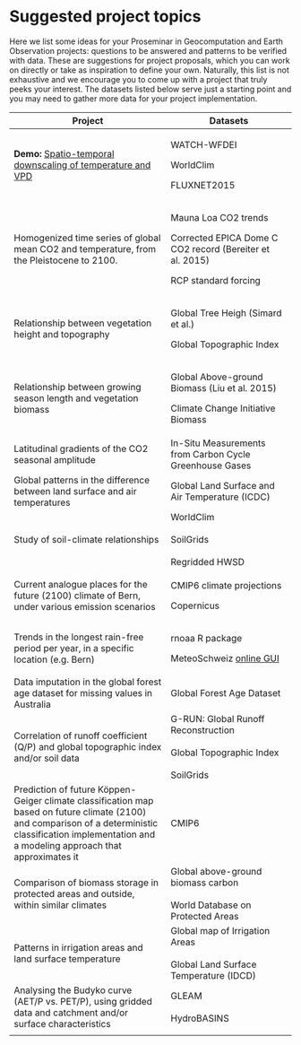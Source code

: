 # Suggested project topics {#sec-topics}

Here we list some ideas for your Proseminar in Geocomputation and Earth Observation projects: questions to be answered and patterns to be verified with data. These are suggestions for project proposals, which you can work on directly or take as inspiration to define your own. Naturally, this list is not exhaustive and we encourage you to come up with a project that truly peeks your interest. The datasets listed below serve just a starting point and you may need to gather more data for your project implementation.

+-----------------------------------------------------------------------------------------------------------------------------------------------------------------------------------------------------------+----------------------------------------------------------------------------------------------------------------------------------------------------------------+
| Project                                                                                                                                                                                                   | Datasets                                                                                                                                                       |
+===========================================================================================================================================================================================================+================================================================================================================================================================+
| **Demo:** [Spatio-temporal downscaling of temperature and VPD](https://github.com/pepaaran/agds_proseminar_example)\                                                                                      | WATCH-WFDEI                                                                                                                                                    |
|                                                                                                                                                                                                           |                                                                                                                                                                |
|                                                                                                                                                                                                           | WorldClim                                                                                                                                                      |
|                                                                                                                                                                                                           |                                                                                                                                                                |
|                                                                                                                                                                                                           | FLUXNET2015                                                                                                                                                    |
+-----------------------------------------------------------------------------------------------------------------------------------------------------------------------------------------------------------+----------------------------------------------------------------------------------------------------------------------------------------------------------------+
| Homogenized time series of global mean CO2 and temperature, from the Pleistocene to 2100.                                                                                                                 | Mauna Loa CO2 trends                                                                                                                                           |
|                                                                                                                                                                                                           |                                                                                                                                                                |
|                                                                                                                                                                                                           | Corrected EPICA Dome C CO2 record (Bereiter et al. 2015)                                                                                                       |
|                                                                                                                                                                                                           |                                                                                                                                                                |
|                                                                                                                                                                                                           | RCP standard forcing                                                                                                                                           |
+-----------------------------------------------------------------------------------------------------------------------------------------------------------------------------------------------------------+----------------------------------------------------------------------------------------------------------------------------------------------------------------+
| Relationship between vegetation height and topography                                                                                                                                                     | Global Tree Heigh (Simard et al.)                                                                                                                              |
|                                                                                                                                                                                                           |                                                                                                                                                                |
|                                                                                                                                                                                                           | Global Topographic Index                                                                                                                                       |
+-----------------------------------------------------------------------------------------------------------------------------------------------------------------------------------------------------------+----------------------------------------------------------------------------------------------------------------------------------------------------------------+
| Relationship between growing season length and vegetation biomass                                                                                                                                         | Global Above-ground Biomass (Liu et al. 2015)                                                                                                                  |
|                                                                                                                                                                                                           |                                                                                                                                                                |
|                                                                                                                                                                                                           | Climate Change Initiative Biomass                                                                                                                              |
+-----------------------------------------------------------------------------------------------------------------------------------------------------------------------------------------------------------+----------------------------------------------------------------------------------------------------------------------------------------------------------------+
| Latitudinal gradients of the CO2 seasonal amplitude                                                                                                                                                       | In-Situ Measurements from Carbon Cycle Greenhouse Gases                                                                                                        |
+-----------------------------------------------------------------------------------------------------------------------------------------------------------------------------------------------------------+----------------------------------------------------------------------------------------------------------------------------------------------------------------+
| Global patterns in the difference between land surface and air temperatures                                                                                                                               | Global Land Surface and Air Temperature (ICDC)                                                                                                                 |
+-----------------------------------------------------------------------------------------------------------------------------------------------------------------------------------------------------------+----------------------------------------------------------------------------------------------------------------------------------------------------------------+
| Study of soil-climate relationships                                                                                                                                                                       | WorldClim\                                                                                                                                                     |
|                                                                                                                                                                                                           | \                                                                                                                                                              |
|                                                                                                                                                                                                           | SoilGrids\                                                                                                                                                     |
|                                                                                                                                                                                                           | \                                                                                                                                                              |
|                                                                                                                                                                                                           | Regridded HWSD                                                                                                                                                 |
+-----------------------------------------------------------------------------------------------------------------------------------------------------------------------------------------------------------+----------------------------------------------------------------------------------------------------------------------------------------------------------------+
| Current analogue places for the future (2100) climate of Bern, under various emission scenarios                                                                                                           | CMIP6 climate projections                                                                                                                                      |
|                                                                                                                                                                                                           |                                                                                                                                                                |
|                                                                                                                                                                                                           | Copernicus                                                                                                                                                     |
+-----------------------------------------------------------------------------------------------------------------------------------------------------------------------------------------------------------+----------------------------------------------------------------------------------------------------------------------------------------------------------------+
| Trends in the longest rain-free period per year, in a specific location (e.g. Bern)                                                                                                                       | rnoaa R package                                                                                                                                                |
|                                                                                                                                                                                                           |                                                                                                                                                                |
|                                                                                                                                                                                                           | MeteoSchweiz [online GUI](https://www.meteoschweiz.admin.ch/service-und-publikationen/applikationen/messwerte-und-messnetze.html#param=messnetz-klima&lang=de) |
+-----------------------------------------------------------------------------------------------------------------------------------------------------------------------------------------------------------+----------------------------------------------------------------------------------------------------------------------------------------------------------------+
| Data imputation in the global forest age dataset for missing values in Australia                                                                                                                          | Global Forest Age Dataset                                                                                                                                      |
+-----------------------------------------------------------------------------------------------------------------------------------------------------------------------------------------------------------+----------------------------------------------------------------------------------------------------------------------------------------------------------------+
| Correlation of runoff coefficient (Q/P) and global topographic index and/or soil data                                                                                                                     | G-RUN: Global Runoff Reconstruction\                                                                                                                           |
|                                                                                                                                                                                                           | \                                                                                                                                                              |
|                                                                                                                                                                                                           | Global Topographic Index\                                                                                                                                      |
|                                                                                                                                                                                                           | \                                                                                                                                                              |
|                                                                                                                                                                                                           | SoilGrids                                                                                                                                                      |
+-----------------------------------------------------------------------------------------------------------------------------------------------------------------------------------------------------------+----------------------------------------------------------------------------------------------------------------------------------------------------------------+
| Prediction of future Köppen-Geiger climate classification map based on future climate (2100) and comparison of a deterministic classification implementation and a modeling approach that approximates it | CMIP6                                                                                                                                                          |
+-----------------------------------------------------------------------------------------------------------------------------------------------------------------------------------------------------------+----------------------------------------------------------------------------------------------------------------------------------------------------------------+
| Comparison of biomass storage in protected areas and outside, within similar climates                                                                                                                     | Global above-ground biomass carbon\                                                                                                                            |
|                                                                                                                                                                                                           | \                                                                                                                                                              |
|                                                                                                                                                                                                           | World Database on Protected Areas                                                                                                                              |
+-----------------------------------------------------------------------------------------------------------------------------------------------------------------------------------------------------------+----------------------------------------------------------------------------------------------------------------------------------------------------------------+
| Patterns in irrigation areas and land surface temperature                                                                                                                                                 | Global map of Irrigation Areas\                                                                                                                                |
|                                                                                                                                                                                                           | \                                                                                                                                                              |
|                                                                                                                                                                                                           | Global Land Surface Temperature (IDCD)                                                                                                                         |
+-----------------------------------------------------------------------------------------------------------------------------------------------------------------------------------------------------------+----------------------------------------------------------------------------------------------------------------------------------------------------------------+
| Analysing the Budyko curve (AET/P vs. PET/P), using gridded data and catchment and/or surface characteristics                                                                                             | GLEAM\                                                                                                                                                         |
|                                                                                                                                                                                                           | \                                                                                                                                                              |
|                                                                                                                                                                                                           | HydroBASINS                                                                                                                                                    |
+-----------------------------------------------------------------------------------------------------------------------------------------------------------------------------------------------------------+----------------------------------------------------------------------------------------------------------------------------------------------------------------+
|                                                                                                                                                                                                           |                                                                                                                                                                |
+-----------------------------------------------------------------------------------------------------------------------------------------------------------------------------------------------------------+----------------------------------------------------------------------------------------------------------------------------------------------------------------+
